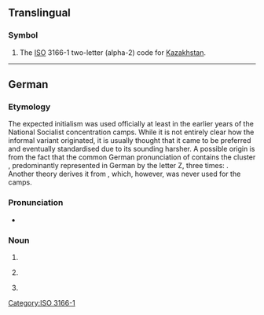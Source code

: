 {{also|.kz}}
==Translingual==

===Symbol===
{{head|mul|symbol}}

# The [[ISO]] 3166-1 two-letter (alpha-2) code for [[Kazakhstan]].

----

==German==

===Etymology===
The expected initialism {{m|de|KL}} was used officially at least in the earlier years of the National Socialist concentration camps. While it is not entirely clear how the informal variant {{m|de|KZ}} originated, it is usually thought that it came to be preferred and eventually standardised due to its sounding harsher. A possible origin is from the fact that the common German pronunciation of {{m|de|Konzentrationslager}} contains the cluster {{IPAchar|[ts]}}, predominantly represented in German by the letter Z, three times: {{IPAchar|[ˌkɔn.'''ts'''ɛn.tʁaˈ'''ts'''joːn'''ts'''ˌlaːɡɐ]}}. Another theory derives it from {{m|de|Zuchthaus|t=prison with aggravated conditions of detention}}, which, however, was never used for the camps.

===Pronunciation===
* {{IPA|/ˌkaːˈtsɛt/|/kaˈtsɛt/|lang=de}}

===Noun===
{{de-noun|n|KZ|gen2=KZs|KZ|pl2=KZs}}

# {{abbreviation of|Konzentrationslager|lang=de|tr=concentration camp}}
# {{lb|de|uncommon}} {{abbreviation of|Krankenzimmer|lang=de}}
# 

[[Category:ISO 3166-1]]